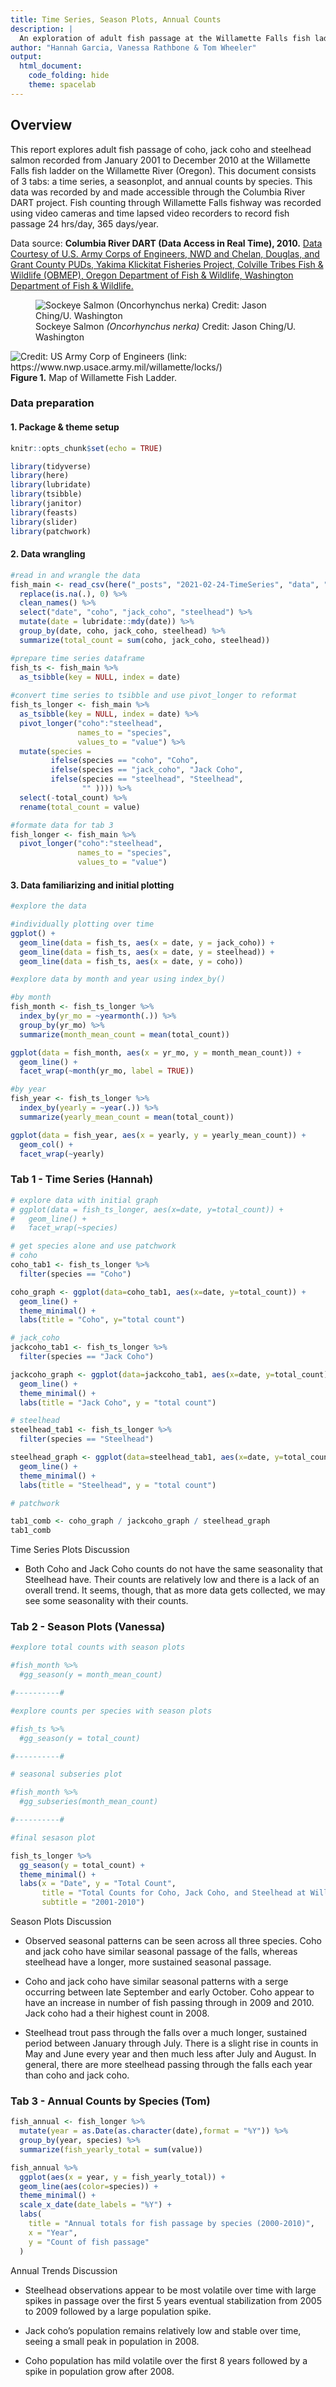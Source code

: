 ```yaml
---
title: Time Series, Season Plots, Annual Counts
description: |
  An exploration of adult fish passage at the Willamette Falls fish ladder on the Willamette River, Oregon from 2001-2010
author: "Hannah Garcia, Vanessa Rathbone & Tom Wheeler"
output: 
  html_document:
    code_folding: hide
    theme: spacelab
---
```


## Overview {.tabset}

This report explores adult fish passage of coho, jack coho and steelhead salmon recorded from January 2001 to December 2010 at the Willamette Falls fish ladder on the Willamette River (Oregon). This document consists of 3 tabs: a time series, a seasonplot, and annual counts by species. This data was recorded by and made accessible through the Columbia River DART project. Fish counting through Willamette Falls fishway was recorded using video cameras and time lapsed video recorders to record fish passage 24 hrs/day, 365 days/year.

Data source: **Columbia River DART (Data Access in Real Time), 2010.** [Data Courtesy of U.S. Army Corps of Engineers, NWD and Chelan, Douglas, and Grant County PUDs, Yakima Klickitat Fisheries Project, Colville Tribes Fish & Wildlife (OBMEP), Oregon Department of Fish & Wildlife, Washington Department of Fish & Wildlife.](http://www.cbr.washington.edu/dart/query/adult_graph_text)

![Sockeye Salmon *(Oncorhynchus nerka)* Credit: Jason Ching/U. Washington](images/sockeye_salmon1.jpg)

![Credit: US Army Corp of Engineers (link: https://www.nwp.usace.army.mil/willamette/locks/)](../images/Willamette_Falls_Locks_area_map.jpg)
**Figure 1.** Map of Willamette Fish Ladder. 

### Data preparation

#### 1. Package & theme setup

```r
knitr::opts_chunk$set(echo = TRUE)

library(tidyverse)
library(here)
library(lubridate)
library(tsibble)
library(janitor)
library(feasts)
library(slider)
library(patchwork)
```

#### 2. Data wrangling

```r

#read in and wrangle the data
fish_main <- read_csv(here("_posts", "2021-02-24-TimeSeries", "data", "willamette_fish_passage.csv")) %>%
  replace(is.na(.), 0) %>%
  clean_names() %>% 
  select("date", "coho", "jack_coho", "steelhead") %>% 
  mutate(date = lubridate::mdy(date)) %>% 
  group_by(date, coho, jack_coho, steelhead) %>% 
  summarize(total_count = sum(coho, jack_coho, steelhead))

#prepare time series dataframe 
fish_ts <- fish_main %>% 
  as_tsibble(key = NULL, index = date)
  
#convert time series to tsibble and use pivot_longer to reformat
fish_ts_longer <- fish_main %>% 
  as_tsibble(key = NULL, index = date) %>% 
  pivot_longer("coho":"steelhead",
               names_to = "species",
               values_to = "value") %>% 
  mutate(species = 
         ifelse(species == "coho", "Coho",
         ifelse(species == "jack_coho", "Jack Coho", 
         ifelse(species == "steelhead", "Steelhead", 
                "" )))) %>% 
  select(-total_count) %>% 
  rename(total_count = value)

#formate data for tab 3
fish_longer <- fish_main %>% 
  pivot_longer("coho":"steelhead",
               names_to = "species",
               values_to = "value")

```

#### 3. Data familiarizing and initial plotting

```r

#explore the data

#individually plotting over time
ggplot() +
  geom_line(data = fish_ts, aes(x = date, y = jack_coho)) +
  geom_line(data = fish_ts, aes(x = date, y = steelhead)) +
  geom_line(data = fish_ts, aes(x = date, y = coho))

#explore data by month and year using index_by() 

#by month
fish_month <- fish_ts_longer %>% 
  index_by(yr_mo = ~yearmonth(.)) %>% 
  group_by(yr_mo) %>% 
  summarize(month_mean_count = mean(total_count))

ggplot(data = fish_month, aes(x = yr_mo, y = month_mean_count)) +
  geom_line() +
  facet_wrap(~month(yr_mo, label = TRUE))

#by year
fish_year <- fish_ts_longer %>% 
  index_by(yearly = ~year(.)) %>% 
  summarize(yearly_mean_count = mean(total_count))

ggplot(data = fish_year, aes(x = yearly, y = yearly_mean_count)) +
  geom_col() +
  facet_wrap(~yearly)

```

### Tab 1 - Time Series (Hannah)

```r
# explore data with initial graph
# ggplot(data = fish_ts_longer, aes(x=date, y=total_count)) +
#   geom_line() +
#   facet_wrap(~species)

# get species alone and use patchwork
# coho
coho_tab1 <- fish_ts_longer %>% 
  filter(species == "Coho")

coho_graph <- ggplot(data=coho_tab1, aes(x=date, y=total_count)) +
  geom_line() +
  theme_minimal() +
  labs(title = "Coho", y="total count")

# jack_coho
jackcoho_tab1 <- fish_ts_longer %>% 
  filter(species == "Jack Coho")

jackcoho_graph <- ggplot(data=jackcoho_tab1, aes(x=date, y=total_count)) +
  geom_line() +
  theme_minimal() +
  labs(title = "Jack Coho", y = "total count")

# steelhead
steelhead_tab1 <- fish_ts_longer %>% 
  filter(species == "Steelhead")

steelhead_graph <- ggplot(data=steelhead_tab1, aes(x=date, y=total_count)) +
  geom_line() +
  theme_minimal() +
  labs(title = "Steelhead", y = "total count")

# patchwork

tab1_comb <- coho_graph / jackcoho_graph / steelhead_graph
tab1_comb
```

Time Series Plots Discussion

- Both Coho and Jack Coho counts do not have the same seasonality that Steelhead have. Their counts are relatively low and there is a lack of an overall trend. It seems, though, that as more data gets collected, we may see some seasonality with their counts. 

### Tab 2 - Season Plots (Vanessa)
```r

#explore total counts with season plots

#fish_month %>% 
  #gg_season(y = month_mean_count)

#----------#

#explore counts per species with season plots

#fish_ts %>%
  #gg_season(y = total_count)

#----------#

# seasonal subseries plot

#fish_month %>% 
  #gg_subseries(month_mean_count)

#----------#

#final sesason plot

fish_ts_longer %>% 
  gg_season(y = total_count) +
  theme_minimal() +
  labs(x = "Date", y = "Total Count", 
       title = "Total Counts for Coho, Jack Coho, and Steelhead at Willamette Falls, Oregon",
       subtitle = "2001-2010")

```

Season Plots Discussion

- Observed seasonal patterns can be seen across all three species. Coho and jack coho have similar seasonal passage of the falls, whereas steelhead have a longer, more sustained seasonal passage.

- Coho and jack coho have similar seasonal patterns with a serge occurring between late September and early October. Coho appear to have an increase in number of fish passing through in 2009 and 2010. Jack coho had a their highest count in 2008. 

- Steelhead trout pass through the falls over a much longer, sustained period between January through July. There is a slight rise in counts in May and June every year and then much less after July and August. In general, there are more steelhead passing through the falls each year than coho and jack coho. 

### Tab 3 - Annual Counts by Species (Tom)
```r
fish_annual <- fish_longer %>% 
  mutate(year = as.Date(as.character(date),format = "%Y")) %>%
  group_by(year, species) %>% 
  summarize(fish_yearly_total = sum(value))

fish_annual %>% 
  ggplot(aes(x = year, y = fish_yearly_total)) +
  geom_line(aes(color=species)) +
  theme_minimal() +
  scale_x_date(date_labels = "%Y") +
  labs(
    title = "Annual totals for fish passage by species (2000-2010)",
    x = "Year",
    y = "Count of fish passage"
  )
```

Annual Trends Discussion

- Steelhead observations appear to be most volatile over time with large spikes in passage over the first 5 years eventual stabilization from 2005 to 2009 followed by a large population spike.

- Jack coho's population remains relatively low and stable over time, seeing a small peak in population in 2008.

- Coho population has mild volatile over the first 8 years followed by a spike in population grow after 2008.